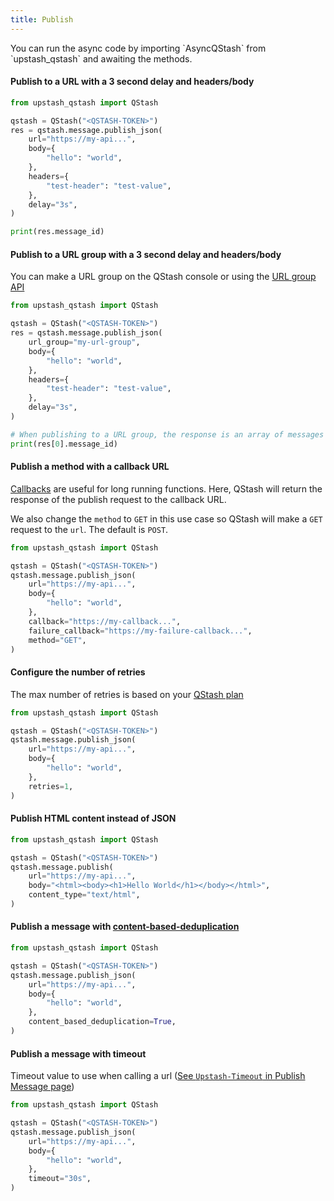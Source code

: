 ---
title: Publish
---

<Info>
  You can run the async code by importing `AsyncQStash` from `upstash_qstash`
  and awaiting the methods.
</Info>

#### Publish to a URL with a 3 second delay and headers/body

```python
from upstash_qstash import QStash

qstash = QStash("<QSTASH-TOKEN>")
res = qstash.message.publish_json(
    url="https://my-api...",
    body={
        "hello": "world",
    },
    headers={
        "test-header": "test-value",
    },
    delay="3s",
)

print(res.message_id)
```

#### Publish to a URL group with a 3 second delay and headers/body

You can make a URL group on the QStash console or using the [URL group API](/qstash/sdks/py/examples/url-groups)

```python
from upstash_qstash import QStash

qstash = QStash("<QSTASH-TOKEN>")
res = qstash.message.publish_json(
    url_group="my-url-group",
    body={
        "hello": "world",
    },
    headers={
        "test-header": "test-value",
    },
    delay="3s",
)

# When publishing to a URL group, the response is an array of messages for each URL in the group
print(res[0].message_id)
```

#### Publish a method with a callback URL

[Callbacks](/qstash/features/callbacks) are useful for long running functions. Here, QStash will return the response
of the publish request to the callback URL.

We also change the `method` to `GET` in this use case so QStash will make a `GET` request to the `url`. The default
is `POST`.

```python
from upstash_qstash import QStash

qstash = QStash("<QSTASH-TOKEN>")
qstash.message.publish_json(
    url="https://my-api...",
    body={
        "hello": "world",
    },
    callback="https://my-callback...",
    failure_callback="https://my-failure-callback...",
    method="GET",
)
```

#### Configure the number of retries

The max number of retries is based on your [QStash plan](https://upstash.com/pricing/qstash)

```python
from upstash_qstash import QStash

qstash = QStash("<QSTASH-TOKEN>")
qstash.message.publish_json(
    url="https://my-api...",
    body={
        "hello": "world",
    },
    retries=1,
)
```

#### Publish HTML content instead of JSON

```python
from upstash_qstash import QStash

qstash = QStash("<QSTASH-TOKEN>")
qstash.message.publish(
    url="https://my-api...",
    body="<html><body><h1>Hello World</h1></body></html>",
    content_type="text/html",
)
```

#### Publish a message with [content-based-deduplication](/qstash/features/deduplication)

```python
from upstash_qstash import QStash

qstash = QStash("<QSTASH-TOKEN>")
qstash.message.publish_json(
    url="https://my-api...",
    body={
        "hello": "world",
    },
    content_based_deduplication=True,
)
```

#### Publish a message with timeout

Timeout value to use when calling a url ([See `Upstash-Timeout` in Publish Message page](/qstash/api/publish#request))

```python
from upstash_qstash import QStash

qstash = QStash("<QSTASH-TOKEN>")
qstash.message.publish_json(
    url="https://my-api...",
    body={
        "hello": "world",
    },
    timeout="30s",
)
```